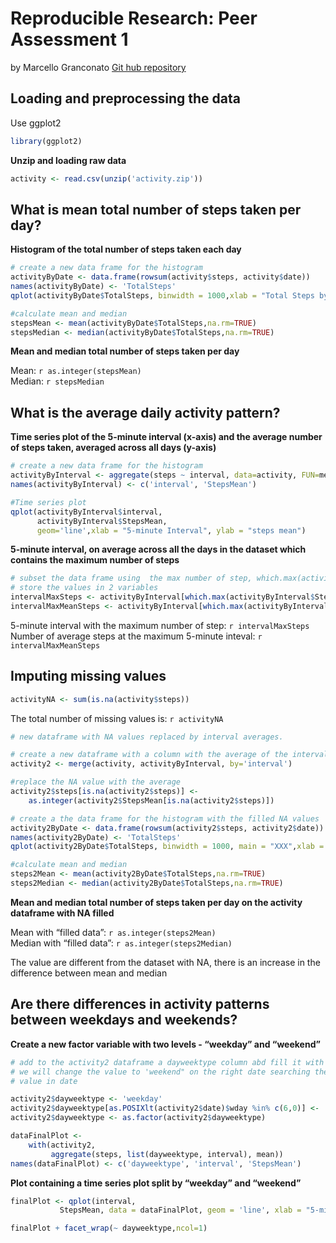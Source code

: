# Reproducible Research: Peer Assessment 1
by Marcello Granconato
[Git hub repository](https://github.com/mgranconato/RepData_PeerAssessment1)  

## Loading and preprocessing the data

Use ggplot2 
```r
library(ggplot2)
```

**Unzip and loading raw data**

```r
activity <- read.csv(unzip('activity.zip'))
```


## What is mean total number of steps taken per day?

**Histogram of the total number of steps taken each day**

```r
# create a new data frame for the histogram
activityByDate <- data.frame(rowsum(activity$steps, activity$date))
names(activityByDate) <- 'TotalSteps'
qplot(activityByDate$TotalSteps, binwidth = 1000,xlab = "Total Steps by Date", ylab = "Frequency")  

#calculate mean and median
stepsMean <- mean(activityByDate$TotalSteps,na.rm=TRUE)
stepsMedian <- median(activityByDate$TotalSteps,na.rm=TRUE)
```


**Mean and median total number of steps taken per day**
  
  Mean: `r as.integer(stepsMean)`  
  Median: `r stepsMedian`


## What is the average daily activity pattern?

**Time series plot of the 5-minute interval (x-axis) and the average number of steps taken, averaged across all days (y-axis)**

```r
# create a new data frame for the histogram
activityByInterval <- aggregate(steps ~ interval, data=activity, FUN=mean)
names(activityByInterval) <- c('interval', 'StepsMean')

#Time series plot
qplot(activityByInterval$interval, 
      activityByInterval$StepsMean, 
      geom='line',xlab = "5-minute Interval", ylab = "steps mean")
```


**5-minute interval, on average across all the days in the dataset which contains the maximum number of steps**

```r
# subset the data frame using  the max number of step, which.max(activityByInterval$steps)
# store the values in 2 variables
intervalMaxSteps <- activityByInterval[which.max(activityByInterval$StepsMean),]$interval
intervalMaxMeanSteps <- activityByInterval[which.max(activityByInterval$StepsMean),]$StepsMean

```

  5-minute interval with the maximum number of step: `r intervalMaxSteps`  
  Number of average steps at the maximum 5-minute inteval: `r intervalMaxMeanSteps`


## Imputing missing values

```r
activityNA <- sum(is.na(activity$steps))

```

The total number of missing values is: `r activityNA`  

```r
# new dataframe with NA values replaced by interval averages.

# create a new dataframe with a column with the average of the interval
activity2 <- merge(activity, activityByInterval, by='interval')

#replace the NA value with the average
activity2$steps[is.na(activity2$steps)] <- 
    as.integer(activity2$StepsMean[is.na(activity2$steps)])
```

```r
# create a the data frame for the histogram with the filled NA values
activity2ByDate <- data.frame(rowsum(activity2$steps, activity2$date))
names(activity2ByDate) <- 'TotalSteps'
qplot(activity2ByDate$TotalSteps, binwidth = 1000, main = "XXX",xlab = "Total Steps by Date", ylab = "Frequency")  

#calculate mean and median
steps2Mean <- mean(activity2ByDate$TotalSteps,na.rm=TRUE)
steps2Median <- median(activity2ByDate$TotalSteps,na.rm=TRUE)
```


**Mean and median total number of steps taken per day on the activity dataframe with NA filled**
  
  Mean with "filled data": `r as.integer(steps2Mean)`  
  Median with "filled data": `r as.integer(steps2Median)`

The value are different from the dataset with NA, there is an increase in the difference between mean and median


## Are there differences in activity patterns between weekdays and weekends?

**Create a new factor variable with two levels - "weekday" and "weekend"**  

```r
# add to the activity2 dataframe a dayweektype column abd fill it with the value 'weekday'
# we will change the value to 'weekend" on the right date searching the wday (number from 0 to 6 (sunday to saturday)
# value in date

activity2$dayweektype <- 'weekday'
activity2$dayweektype[as.POSIXlt(activity2$date)$wday %in% c(6,0)] <- 'weekend'
activity2$dayweektype <- as.factor(activity2$dayweektype)

dataFinalPlot <- 
    with(activity2, 
         aggregate(steps, list(dayweektype, interval), mean))
names(dataFinalPlot) <- c('dayweektype', 'interval', 'StepsMean')
```

**Plot containing a time series plot split by "weekday" and "weekend"**  

```r
finalPlot <- qplot(interval, 
           StepsMean, data = dataFinalPlot, geom = 'line', xlab = "5-minute interval",ylab = 'Number of steps') 

finalPlot + facet_wrap(~ dayweektype,ncol=1)

```


